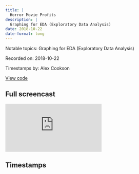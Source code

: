 ```yaml
---
title: |
  Horror Movie Profits
description: |
  Graphing for EDA (Exploratory Data Analysis)
date: 2018-10-22
date-format: long
---
```


Notable topics: Graphing for EDA (Exploratory Data Analysis)

Recorded on: 2018-10-22

Timestamps by: Alex Cookson

[View code](https://github.com/dgrtwo/data-screencasts/blob/master/horror-movie-ratings.Rmd)

## Full screencast

<iframe class="video" src="https://www.youtube.com/embed/3-DRwg9yeNA" title="YouTube video player" frameborder="0" allow="accelerometer; autoplay; clipboard-write; encrypted-media; gyroscope; picture-in-picture" allowfullscreen></iframe>

## Timestamps

<script id="timestamps" type="application-json">[{"timestamp_with_hours":"0:2:50","description":"Using parse_date function from lubridate package to convert date formatted as character to date class (should have used mdy function though)","functions":"parse_date","packages":"lubridate","timestamp_sec":170},{"timestamp_with_hours":"0:7:45","description":"Using fct_lump function to aggregate distributors into top 6 (by number of movies) and and \"Other\" category","functions":"fct_lump","timestamp_sec":465},{"timestamp_with_hours":"0:8:50","description":"Investigating strange numbers in the data and discovering duplication","timestamp_sec":530},{"timestamp_with_hours":"0:12:40","description":"Using problems function to look at parsing errors when importing data","functions":"problems","timestamp_sec":760},{"timestamp_with_hours":"0:14:35","description":"Using arrange and distinct function and its .keep_all argument to de-duplicate observations","functions":"arrange | distinct","timestamp_sec":875},{"timestamp_with_hours":"0:16:10","description":"Using geom_boxplot function to create a boxplot of budget by distributor","functions":"goem_boxplot","timestamp_sec":970},{"timestamp_with_hours":"0:19:20","description":"Using floor function to bin release years into decades (e.g., \"1970\" and \"1973\" both become \"1970\")","functions":"floor","timestamp_sec":1160},{"timestamp_with_hours":"0:21:30","description":"Using summarise_at function to apply the same function to multiple variables at the same time","functions":"summarise_at","timestamp_sec":1290},{"timestamp_with_hours":"0:24:10","description":"Using geom_line to visualize multiple metrics at the same time","functions":"geom_line","timestamp_sec":1450},{"timestamp_with_hours":"0:26:00","description":"Using facet_wrap function to graph small multiples of genre-budget boxplots by distributor","functions":"facet_wrap","timestamp_sec":1560},{"timestamp_with_hours":"0:28:35","description":"Starting analysis of profit ratio of movies","timestamp_sec":1715},{"timestamp_with_hours":"0:32:50","description":"Using paste0 function in a custom function to show labels of multiple (e.g., \"4X\" or \"6X\" to mean \"4 times\" or \"6 times\")","functions":"paste0","timestamp_sec":1970},{"timestamp_with_hours":"0:41:20","description":"Starting analysis of the most common genres over time","timestamp_sec":2480},{"timestamp_with_hours":"0:45:55","description":"Starting analysis of the most profitable individual horror movies","timestamp_sec":2755},{"timestamp_with_hours":"0:51:45","description":"Using paste0 function to add release date of movie to labels in a bar graph","functions":"paste0","timestamp_sec":3105},{"timestamp_with_hours":"0:53:25","description":"Using geom_text function, along with its check_overlap argument, to add labels to some points on a scatterplot","functions":"geom_text","timestamp_sec":3205},{"timestamp_with_hours":"0:58:10","description":"Using ggplotly function from plotly package to create an interactive scatterplot","functions":"ggplotly","packages":"plotly","timestamp_sec":3490},{"timestamp_with_hours":"1:00:55","description":"Reviewing unexplored areas of investigation","timestamp_sec":3655}]</script>
